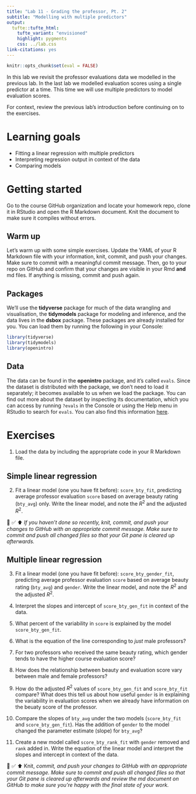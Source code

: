 ```yaml
---
title: "Lab 11 - Grading the professor, Pt. 2"
subtitle: "Modelling with multiple predictors"
output: 
  tufte::tufte_html:
    tufte_variant: "envisioned"
    highlight: pygments
    css: ../lab.css
link-citations: yes
---
```


```r
knitr::opts_chunk$set(eval = FALSE)
```

In this lab we revisit the professor evaluations data we modelled in the previous lab.
In the last lab we modelled evaluation scores using a single predictor at a time.
This time we will use multiple predictors to model evaluation scores.

For context, review the previous lab's introduction before continuing on to the exercises.

# Learning goals

-   Fitting a linear regression with multiple predictors
-   Interpreting regression output in context of the data
-   Comparing models

# Getting started

Go to the course GitHub organization and locate your homework repo, clone it in RStudio and open the R Markdown document.
Knit the document to make sure it compiles without errors.

## Warm up

Let's warm up with some simple exercises.
Update the YAML of your R Markdown file with your information, knit, commit, and push your changes.
Make sure to commit with a meaningful commit message.
Then, go to your repo on GitHub and confirm that your changes are visible in your Rmd **and** md files.
If anything is missing, commit and push again.

## Packages

We'll use the **tidyverse** package for much of the data wrangling and visualisation, the **tidymodels** package for modeling and inference, and the data lives in the **dsbox** package.
These packages are already installed for you.
You can load them by running the following in your Console:

```r
library(tidyverse) 
library(tidymodels)
library(openintro)
```

## Data

The data can be found in the **openintro** package, and it's called `evals`.
Since the dataset is distributed with the package, we don't need to load it separately; it becomes available to us when we load the package.
You can find out more about the dataset by inspecting its documentation, which you can access by running `?evals` in the Console or using the Help menu in RStudio to search for `evals`.
You can also find this information [here](https://www.openintro.org/data/index.php?data=evals).

# Exercises

1.  Load the data by including the appropriate code in your R Markdown file.

## Simple linear regression

2.  Fit a linear model (one you have fit before): `score_bty_fit`, predicting average professor evaluation `score` based on average beauty rating (`bty_avg`) only. Write the linear model, and note the $R^2$ and the adjusted $R^2$.

🧶 ✅ ⬆️ *If you haven't done so recently, knit, commit, and push your changes to GitHub with an appropriate commit message. Make sure to commit and push all changed files so that your Git pane is cleared up afterwards.*

## Multiple linear regression

3.  Fit a linear model (one you have fit before): `score_bty_gender_fit`, predicting average professor evaluation `score` based on average beauty rating (`bty_avg`) and `gender`.
    Write the linear model, and note the $R^2$ and the adjusted $R^2$.

4.  Interpret the slopes and intercept of `score_bty_gen_fit` in context of the data.

5.  What percent of the variability in `score` is explained by the model `score_bty_gen_fit`.

6.  What is the equation of the line corresponding to *just* male professors?

7.  For two professors who received the same beauty rating, which gender tends to have the higher course evaluation score?

8.  How does the relationship between beauty and evaluation score vary between male and female professors?

9.  How do the adjusted $R^2$ values of `score_bty_gen_fit` and `score_bty_fit` compare?
    What does this tell us about how useful `gender` is in explaining the variability in evaluation scores when we already have information on the beuaty score of the professor.

10. Compare the slopes of `bty_avg` under the two models (`score_bty_fit` and `score_bty_gen_fit`).
    Has the addition of `gender` to the model changed the parameter estimate (slope) for `bty_avg`?

11. Create a new model called `score_bty_rank_fit` with `gender` removed and `rank` added in.
    Write the equation of the linear model and interpret the slopes and intercept in context of the data.

🧶 ✅ ⬆️ Knit, *commit, and push your changes to GitHub with an appropriate commit message. Make sure to commit and push all changed files so that your Git pane is cleared up afterwards and review the md document on GitHub to make sure you're happy with the final state of your work.*
